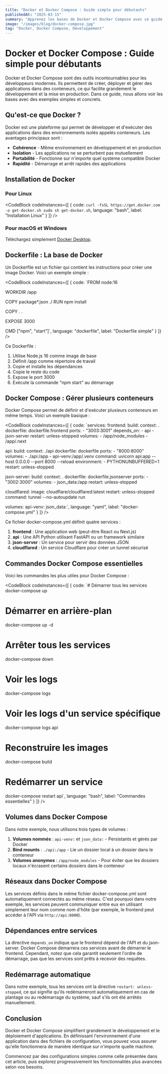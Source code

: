 ```yaml
---
title: "Docker et Docker Compose : Guide simple pour débutants"
publishedAt: "2025-03-15"
summary: "Apprenez les bases de Docker et Docker Compose avec ce guide simplifié et des exemples concrets."
image: "/images/blog/docker-compose.jpg"
tag: "Docker, Docker Compose, Développement"
---
```


# Docker et Docker Compose : Guide simple pour débutants

Docker et Docker Compose sont des outils incontournables pour les développeurs modernes. Ils permettent de créer, déployer et gérer des applications dans des conteneurs, ce qui facilite grandement le développement et la mise en production. Dans ce guide, nous allons voir les bases avec des exemples simples et concrets.

## Qu'est-ce que Docker ?

Docker est une plateforme qui permet de développer et d'exécuter des applications dans des environnements isolés appelés conteneurs. Les avantages principaux sont :

- **Cohérence** - Même environnement en développement et en production
- **Isolation** - Les applications ne se perturbent pas mutuellement
- **Portabilité** - Fonctionne sur n'importe quel système compatible Docker
- **Rapidité** - Démarrage et arrêt rapides des applications

## Installation de Docker

### Pour Linux

<CodeBlock
  codeInstances={[
    {
      code: `curl -fsSL https://get.docker.com -o get-docker.sh
sudo sh get-docker.sh`,
      language: "bash",
      label: "Installation Linux"
    }
  ]}
/>

### Pour macOS et Windows

Téléchargez simplement [Docker Desktop](https://www.docker.com/products/docker-desktop).

## Dockerfile : La base de Docker

Un Dockerfile est un fichier qui contient les instructions pour créer une image Docker. Voici un exemple simple :

<CodeBlock
  codeInstances={[
    {
      code: `FROM node:16

WORKDIR /app

COPY package*.json ./
RUN npm install

COPY . .

EXPOSE 3000

CMD ["npm", "start"]`,
      language: "dockerfile",
      label: "Dockerfile simple"
    }
  ]}
/>

Ce Dockerfile :
1. Utilise Node.js 16 comme image de base
2. Définit /app comme répertoire de travail
3. Copie et installe les dépendances
4. Copie le reste du code
5. Expose le port 3000
6. Exécute la commande "npm start" au démarrage

## Docker Compose : Gérer plusieurs conteneurs

Docker Compose permet de définir et d'exécuter plusieurs conteneurs en même temps. Voici un exemple basique :

<CodeBlock
  codeInstances={[
    {
      code: `services:
  frontend:
    build:
      context: .
      dockerfile: dockerfile.frontend
    ports:
      - "3003:3001"
    depends_on:
      - api
      - json-server
    restart: unless-stopped
    volumes:
      - /app/node_modules
      - /app/.next

  api:
    build:
      context: ./api
      dockerfile: dockerfile
    ports:
      - "8000:8000"
    volumes:
      - ./api:/app
      - api-venv:/app/.venv
    command: uvicorn api:app --host 0.0.0.0 --port 8000 --reload
    environment:
      - PYTHONUNBUFFERED=1
    restart: unless-stopped

  json-server:
    build:
      context: .
      dockerfile: dockerfile.jsonserver
    ports:
      - "3002:3000"
    volumes:
      - json_data:/app
    restart: unless-stopped

  cloudflared:
    image: cloudflare/cloudflared:latest
    restart: unless-stopped
    command: tunnel --no-autoupdate run
    
volumes:
  api-venv:
  json_data:`,
      language: "yaml",
      label: "docker-compose.yml"
    }
  ]}
/>

Ce fichier docker-compose.yml définit quatre services :

1. **frontend** : Une application web (peut-être React ou Next.js)
2. **api** : Une API Python utilisant FastAPI ou un framework similaire
3. **json-server** : Un service pour servir des données JSON
4. **cloudflared** : Un service Cloudflare pour créer un tunnel sécurisé

## Commandes Docker Compose essentielles

Voici les commandes les plus utiles pour Docker Compose :

<CodeBlock
  codeInstances={[
    {
      code: `# Démarrer tous les services
docker-compose up

# Démarrer en arrière-plan
docker-compose up -d

# Arrêter tous les services
docker-compose down

# Voir les logs
docker-compose logs

# Voir les logs d'un service spécifique
docker-compose logs api

# Reconstruire les images
docker-compose build

# Redémarrer un service
docker-compose restart api`,
      language: "bash",
      label: "Commandes essentielles"
    }
  ]}
/>

## Volumes dans Docker Compose

Dans notre exemple, nous utilisons trois types de volumes :

1. **Volumes nommés** : `api-venv:` et `json_data:` - Persistants et gérés par Docker
2. **Bind mounts** : `./api:/app` - Lie un dossier local à un dossier dans le conteneur
3. **Volumes anonymes** : `/app/node_modules` - Pour éviter que les dossiers locaux n'écrasent certains dossiers dans le conteneur

## Réseaux dans Docker Compose

Les services définis dans le même fichier docker-compose.yml sont automatiquement connectés au même réseau. C'est pourquoi dans notre exemple, les services peuvent communiquer entre eux en utilisant simplement leur nom comme nom d'hôte (par exemple, le frontend peut accéder à l'API via `http://api:8000`).

## Dépendances entre services

La directive `depends_on` indique que le frontend dépend de l'API et du json-server. Docker Compose démarrera ces services avant de démarrer le frontend. Cependant, notez que cela garantit seulement l'ordre de démarrage, pas que les services sont prêts à recevoir des requêtes.

## Redémarrage automatique

Dans notre exemple, tous les services ont la directive `restart: unless-stopped`, ce qui signifie qu'ils redémarreront automatiquement en cas de plantage ou au redémarrage du système, sauf s'ils ont été arrêtés manuellement.

## Conclusion

Docker et Docker Compose simplifient grandement le développement et le déploiement d'applications. En définissant l'environnement d'une application dans des fichiers de configuration, vous pouvez vous assurer qu'elle fonctionnera de manière identique sur n'importe quelle machine.

Commencez par des configurations simples comme celle présentée dans cet article, puis explorez progressivement les fonctionnalités plus avancées selon vos besoins. 